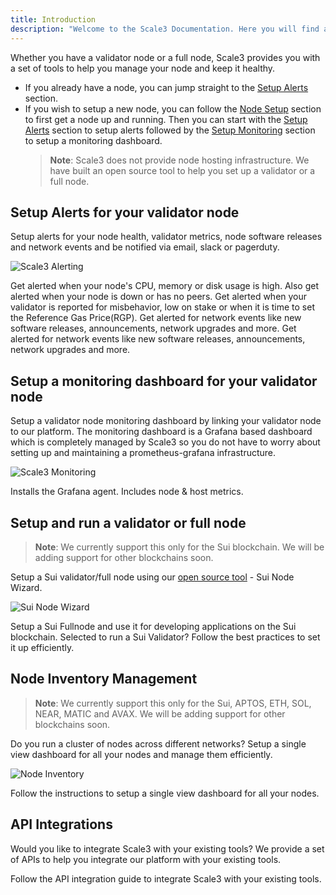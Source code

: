 ```yaml
---
title: Introduction
description: "Welcome to the Scale3 Documentation. Here you will find all the information you need to get started with Scale3."
---
```


Whether you have a validator node or a full node, Scale3 provides you with a set of tools to help you manage your node and keep it healthy.

- If you already have a node, you can jump straight to the [Setup Alerts](#setup-alerts-for-your-validator-node) section.
- If you wish to setup a new node, you can follow the [Node Setup](#setup-and-run-a-validator-or-full-node) section to first get a node up and running. Then you can start with the [Setup Alerts](#setup-alerts-for-your-validator-node) section to setup alerts followed by the [Setup Monitoring](#setup-a-monitoring-dashboard-for-your-validator-node) section to setup a monitoring dashboard.
  > **Note**: Scale3 does not provide node hosting infrastructure. We have built an open source tool to help you set up a validator or a full node.

## Setup Alerts for your validator node

Setup alerts for your node health, validator metrics, node software releases and network events and be notified via email, slack or pagerduty.

![Scale3 Alerting](/images/sui-alerts.png)

<CardGroup cols={2}>
  <Card title="Node health" icon="heart" href="/alerting/node-health">
    Get alerted when your node's CPU, memory or disk usage is high. Also get
    alerted when your node is down or has no peers.
  </Card>
  <Card
    title="Validator metrics"
    icon="signal-bars"
    href="/alerting/validator-metrics"
  >
    Get alerted when your validator is reported for misbehavior, low on stake or
    when it is time to set the Reference Gas Price(RGP).
  </Card>
  <Card
    title="Network intelligence"
    icon="magnifying-glass-chart"
    href="/alerting/network-intelligence"
  >
    Get alerted for network events like new software releases, announcements,
    network upgrades and more.
  </Card>
    <Card
    title="Node updates intelligence"
    icon="download"
    href="/alerting/node-updates-intelligence"
  >
    Get alerted for network events like new software releases, announcements,
    network upgrades and more.
  </Card>
</CardGroup>

## Setup a monitoring dashboard for your validator node

Setup a validator node monitoring dashboard by linking your validator node to our platform. The monitoring dashboard is a Grafana based dashboard which is completely managed by Scale3 so you do not have to worry about setting up and maintaining a prometheus-grafana infrastructure.

![Scale3 Monitoring](/images/sui-grafana.png)


<CardGroup cols={2}>
  <Card
    title="Agent based - Push (Recommended)"
    icon="arrows-rotate"
    href="/monitoring/push-method"
  >
    Installs the Grafana agent. Includes node & host metrics.
  </Card>
</CardGroup>

## Setup and run a validator or full node

> **Note**: We currently support this only for the Sui blockchain. We will be adding support for other blockchains soon.

Setup a Sui validator/full node using our [open source tool](https://github.com/Scale3-Labs/sui-node-helper) - Sui Node Wizard.

![Sui Node Wizard](/images/sui-node-wizard.png)

<CardGroup cols={2}>
  <Card
    title="Sui Fullnode"
    icon="gear"
    iconType="regular"
    href="/node-setup/sui-wizard/running-a-sui-fullnode"
  >
    Setup a Sui Fullnode and use it for developing applications on the Sui
    blockchain.
  </Card>
  <Card
    title="Sui Validator"
    icon="sack-dollar"
    href="/node-setup/sui-wizard/running-a-sui-validator"
  >
    Selected to run a Sui Validator? Follow the best practices to set it up
    efficiently.
  </Card>
</CardGroup>

## Node Inventory Management

> **Note**: We currently support this only for the Sui, APTOS, ETH, SOL, NEAR, MATIC and AVAX. We will be adding support for other blockchains soon.

Do you run a cluster of nodes across different networks? Setup a single view dashboard for all your nodes and manage them efficiently.

![Node Inventory](/images/inventory.png)

<CardGroup cols={2}>
  <Card
    title="Node Inventory"
    icon="circle-nodes"
    href="/node-inventory/introduction"
  >
    Follow the instructions to setup a single view dashboard for all your nodes.
  </Card>
</CardGroup>

## API Integrations

Would you like to integrate Scale3 with your existing tools? We provide a set of APIs to help you integrate our platform with your existing tools.

<CardGroup cols={2}>
  <Card
    title="API Integration guide"
    icon="code"
    href="/api-integration/introduction"
  >
    Follow the API integration guide to integrate Scale3 with your existing
    tools.
  </Card>
</CardGroup>
